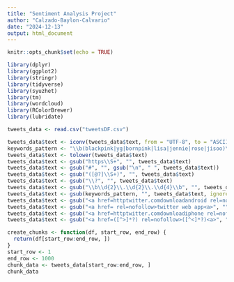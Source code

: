```yaml
---
title: "Sentiment Analysis Project"
author: "Calzado-Baylon-Calvario"
date: "2024-12-13"
output: html_document
---
```


```r
knitr::opts_chunk$set(echo = TRUE)
```

```r
library(dplyr)
library(ggplot2)
library(stringr)
library(tidyverse)
library(syuzhet)
library(tm)            
library(wordcloud)     
library(RColorBrewer)
library(lubridate)

tweets_data <- read.csv("tweetsDF.csv")

```
```r
tweets_data$text <- iconv(tweets_data$text, from = "UTF-8", to = "ASCII//TRANSLIT", sub = "")
keywords_pattern <- "\\b(blackpink|yg|bornpink|lisa|jennie|rose|jisoo)\\b|:\\(\\(|&amp;|!|:\\(|&lt;/3|:|&lt;|/|~|iphone|android|nody_meow,|rogue_corq,|apobang27095028,|dessouslevide,|junacrawf0rd,|idkaybictdie,|lhcwesq4iebpbzf,|bpbiggestggindw,|lovemyhead,|akinsolaaliu,|nhlandmlb_fan,|virgini47003223,|angelscrown_,|stacebu,|starlight_sasha,|yuna4lifer,|diandianwong,|dillikahoshi,|tomie_jpg,|biyulving,|jshms9|1ov,|run_pjm,|lae__loner,|ariana_n64,|hdragees,|leemandelo,|purpleocean_i,|wildcatalum,|koreankrueger,|straykldswoo,|siang_ping,|lovemyheadwrap,|nyeongive,|cryptocross0ver|reexrco,|clarefl96567112,|wsbt,|killugoners,|maimechantel,|thealexateam,|ttaesthicx,|juliana62208602,|sadfuk99,|the_inspi,|hyckgasm,|hooriapashaa,|seungri_italy,|rawmilklvr,|laurettaland,|amaarzahid,|andiroo_,|__borntoslay_,|gothwolfjk,|3bbbinlove,|globalmyeon,|tianz17,|2korad,|doncastor4,|lesbi,|yolanda71545557,|mochixjm,|nunupaws,|simoncropp,|aoife,|btsvoque,|jeongpark52,|cloudychiwoo,|kaiewitherloavc,|yerimlvs,|mochixjm1,|tear_ofgod,|frothfather,|moatybuns,|richiericil,|maggiemae2019,|ckyunstd,|cyborgslament,|hyukasplush,|cxcileyyyy,|jungwoohehet,|lostinminhyuk,|crazyemio,|cbsaustin,|backtobleuside,|arches_in,|shelleypowers,|christineirishg,|bubblephehe,|minsmitten,|kaysfalling,|verrerenebi,|ntm23,|auroraluvbot,|my_drama_list,|kindordie,|kaede_zen,|luvskeehoo,"
tweets_data$text <- tolower(tweets_data$text)  
tweets_data$text <- gsub("https\\S+", "", tweets_data$text) 
tweets_data$text <- gsub("#", "", gsub("\n", " ", tweets_data$text)) 
tweets_data$text <- gsub("([@?]\\S+)", "", tweets_data$text) 
tweets_data$text <- gsub("\\?", "", tweets_data$text)  
tweets_data$text <- gsub("\\b\\d{2}\\.\\d{2}\\.\\d{4}\\b", "", tweets_data$text)  
tweets_data$text <- gsub(keywords_pattern, "", tweets_data$text, ignore.case = TRUE)  
tweets_data$text <- gsub("<a href=httptwitter.comdownloadandroid rel=nofollow>twitter for android<a>", "", tweets_data$text)
tweets_data$text <- gsub("<a href= rel=nofollow>twitter web app<a>", "", tweets_data$text)
tweets_data$text <- gsub("<a href=httptwitter.comdownloadiphone rel=nofollow>twitter for iphone<a>", "", tweets_data$text)
tweets_data$text <- gsub("<a href=([^>]*?) rel=nofollow>([^<]*?)<a>", "", tweets_data$text)

create_chunks <- function(df, start_row, end_row) {
  return(df[start_row:end_row, ])
}
start_row <- 1
end_row <- 1000
chunk_data <- tweets_data[start_row:end_row, ]
chunk_data
```


